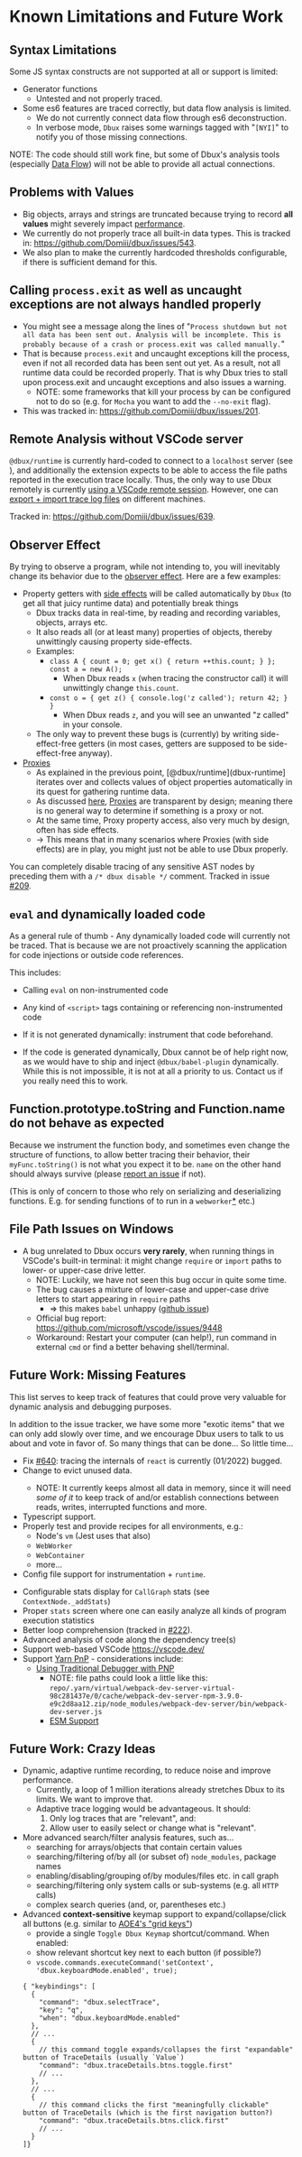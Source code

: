 # Known Limitations and Future Work


<TOC toc={toc} />

## Syntax Limitations

Some JS syntax constructs are not supported at all or support is limited:

* Generator functions
  * Untested and not properly traced.
* Some es6 features are traced correctly, but data flow analysis is limited.
  * We do not currently connect data flow through es6 deconstruction.
  * In verbose mode, `Dbux` raises some warnings tagged with "`[NYI]`" to notify you of those missing connections.

NOTE: The code should still work fine, but some of Dbux's analysis tools (especially [Data Flow](../dynamic-analysis/50-data-flow.mdx)) will not be able to provide all actual connections.


## Problems with Values

* Big objects, arrays and strings are truncated because trying to record **all values** might severely impact [performance](../guides/02-performance.mdx).
* We currently do not properly trace all built-in data types. This is tracked in: https://github.com/Domiii/dbux/issues/543.
* We also plan to make the currently hardcoded thresholds configurable, if there is sufficient demand for this.


## Calling `process.exit` as well as uncaught exceptions are not always handled properly

* You might see a message along the lines of "`Process shutdown but not all data has been sent out. Analysis will be incomplete. This is probably because of a crash or process.exit was called manually.`"
* That is because `process.exit` and uncaught exceptions kill the process, even if not all recorded data has been sent out yet. As a result, not all runtime data could be recorded properly. That is why Dbux tries to stall upon process.exit and uncaught exceptions and also issues a warning.
  * NOTE: some frameworks that kill your process by can be configured not to do so (e.g. for `Mocha` you want to add the `--no-exit` flag).
* This was tracked in: https://github.com/Domiii/dbux/issues/201.


## Remote Analysis without VSCode server

`@dbux/runtime` is currently hard-coded to connect to a `localhost` server (see <CodeLink path="dbux-runtime/src/client/Client.js" />), and additionally the extension expects to be able to access the file paths reported in the execution trace locally. Thus, the only way to use Dbux remotely is currently [using a VSCode remote session](../08-faq.mdx#how-can-i-debug-code-remotely). However, one can [export + import trace log files](./05-data-analysis.mdx#art-vandelay) on different machines.

Tracked in: https://github.com/Domiii/dbux/issues/639.


## Observer Effect

By trying to observe a program, while not intending to, you will inevitably change its behavior due to the [observer effect](https://en.wikipedia.org/wiki/Observer_effect_(physics)). Here are a few examples:

* Property getters with [side effects](https://softwareengineering.stackexchange.com/questions/40297/what-is-a-side-effect) will be called automatically by `Dbux` (to get all that juicy runtime data) and potentially break things
   * Dbux tracks data in real-time, by reading and recording variables, objects, arrays etc.
   * It also reads all (or at least many) properties of objects, thereby unwittingly causing property side-effects.
   * Examples:
      * `class A { count = 0; get x() { return ++this.count; } }; const a = new A();`
         * When Dbux reads `x` (when tracing the constructor call) it will unwittingly change `this.count`.
      * `const o = { get z() { console.log('z called'); return 42; } }`
         * When Dbux reads `z`, and you will see an unwanted "z called" in your console.
   * The only way to prevent these bugs is (currently) by writing side-effect-free getters (in most cases, getters are supposed to be side-effect-free anyway).
* [Proxies](https://developer.mozilla.org/en-US/docs/Web/JavaScript/Reference/Global_Objects/Proxy)
   * As explained in the previous point, [@dbux/runtime](dbux-runtime] iterates over and collects values of object properties automatically in its quest for gathering runtime data.
   * As discussed [here](https://stackoverflow.com/questions/36372611/how-to-test-if-an-object-is-a-proxy), [Proxies](https://developer.mozilla.org/en-US/docs/Web/JavaScript/Reference/Global_Objects/Proxy) are transparent by design; meaning there is no general way to determine if something is a proxy or not.
   * At the same time, Proxy property access, also very much by design, often has side effects.
   * -> This means that in many scenarios where Proxies (with side effects) are in play, you might just not be able to use Dbux properly.

You can completely disable tracing of any sensitive AST nodes by preceding them with a `/* dbux disable */` comment. Tracked in issue [#209](https://github.com/Domiii/dbux/issues/209).

## `eval` and dynamically loaded code

As a general rule of thumb - Any dynamically loaded code will currently not be traced. That is because we are not proactively scanning the application for code injections or outside code references.

This includes:

* Calling `eval` on non-instrumented code
* Any kind of `<script>` tags containing or referencing non-instrumented code

* If it is not generated dynamically: instrument that code beforehand.
* If the code is generated dynamically, Dbux cannot be of help right now, as we would have to ship and inject `@dbux/babel-plugin` dynamically. While this is not impossible, it is not at all a priority to us. Contact us if you really need this to work.


## Function.prototype.toString and Function.name do not behave as expected

Because we instrument the function body, and sometimes even change the structure of functions, to allow better tracing their behavior, their `myFunc.toString()` is not what you expect it to be. `name` on the other hand should always survive (please [report an issue](https://github.com/Domiii/dbux/issues/new/choose) if not).

(This is only of concern to those who rely on serializing and deserializing functions. E.g. for sending functions of to run in a `webworker`[*](https://stackoverflow.com/questions/11354992/why-cant-web-worker-call-a-function-directly) etc.)


## File Path Issues on Windows

* A bug unrelated to Dbux occurs **very rarely**, when running things in VSCode's built-in terminal: it might change `require` or `import` paths to lower- or upper-case drive letter.
   * NOTE: Luckily, we have not seen this bug occur in quite some time.
   * The bug causes a mixture of lower-case and upper-case drive letters to start appearing in `require` paths
      * => this makes `babel` unhappy ([github issue](https://github.com/webpack/webpack/issues/2815))
   * Official bug report: https://github.com/microsoft/vscode/issues/9448
   * Workaround: Restart your computer (can help!), run command in external `cmd` or find a better behaving shell/terminal.

<!-- ## SyntaxError: Unexpected reserved word 'XX'

Example: When running `var public = 3;` in `node` or the browser, you don't get an error. However, when running the same code with [@dbux/cli](../tools-and-configuration/dbux-cli) (which is also invoked when pressing the `Dbux VSCode Extension`'s "Run with Dbux" button) with `--esnext` enabled, it might throw a SyntaxError.

-> That is because it is interpreted as `"use strict"; var public = 3;`.

More explanations:

1. `public` (and others) are reserved keywords and using reserved keywords result in an error in **strict mode** ([relevant discussion here](https://stackoverflow.com/questions/6458935/just-how-reserved-are-the-words-private-and-public-in-javascript)).
2. [@dbux/cli](../tools-and-configuration/dbux-cli) uses [@babel/register](https://babeljs.io/docs/en/babel-register) with a bunch of default settings.
3. By default, `plugin-transform-modules-commonjs` treats `*.js` files as [ESModules](https://nodejs.org/api/esm.html) (or `esm`s), and ESModules have `strict mode` enabled by default.
   * This is also discussed here: https://github.com/babel/babel/issues/7910
   * And here: https://stackoverflow.com/questions/33821312/how-to-remove-global-use-strict-added-by-babel
-->

## Future Work: Missing Features

This list serves to keep track of features that could prove very valuable for dynamic analysis and debugging purposes. 

In addition to the issue tracker, we have some more "exotic items" that we can only add slowly over time, and we encourage Dbux users to talk to us about and vote in favor of. 
So many things that can be done... So little time...



* Fix [#640](https://github.com/Domiii/dbux/issues/640): tracing the internals of `react` is currently (01/2022) bugged.
* Change <ToolLink name="dbux-runtime" /> to evict unused data.
  * NOTE: It currently keeps almost all data in memory, since it will need *some of it* to keep track of and/or establish connections between reads, writes, interrupted functions and more.
* Typescript support.
* Properly test and provide recipes for all environments, e.g.:
  * Node's `vm` (Jest uses that also)
  * `WebWorker`
  * `WebContainer`
  * more...
* Config file support for instrumentation + `runtime`.
<!-- * Allow [include/ignore settings]() to be local to Dbux.
  * Currently, we use the global Babel `inclure`/`ignore` settings to tell it which files to record.
  * This makes it hard for us to use a customized/generalized config for all of Dbux.
  * NOTE: babel `include`/`ignore` settings must always be corrected, even if Dbux should do its own thing. -->
* Configurable stats display for `CallGraph` stats (see `ContextNode._addStats`)
* Proper `stats` screen where one can easily analyze all kinds of program execution statistics
* Better loop comprehension (tracked in [#222](https://github.com/Domiii/dbux/issues/222)).
* Advanced analysis of code along the dependency tree(s)
* Support web-based VSCode https://vscode.dev/
* Support [Yarn PnP](https://yarnpkg.com/features/pnp) - considerations include:
  * [Using Traditional Debugger with PNP](https://github.com/yarnpkg/berry/issues/558)
    * NOTE: file paths could look a little like this: `repo/.yarn/virtual/webpack-dev-server-virtual-98c281437e/0/cache/webpack-dev-server-npm-3.9.0-e9c2d8aa12.zip/node_modules/webpack-dev-server/bin/webpack-dev-server.js`
    * [ESM Support](https://github.com/yarnpkg/berry/issues/638)


## Future Work: Crazy Ideas

* Dynamic, adaptive runtime recording, to reduce noise and improve performance.
  * Currently, a loop of 1 million iterations already stretches Dbux to its limits. We want to improve that.
  * Adaptive trace logging would be advantageous. It should:
    1. Only log traces that are "relevant", and:
    2. Allow user to easily select or change what is "relevant".
* More advanced search/filter analysis features, such as...
  * searching for arrays/objects that contain certain values
  * searching/filtering of/by all (or subset of) `node_modules`, package names
  * enabling/disabling/grouping of/by modules/files etc. in call graph
  * searching/filtering only system calls or sub-systems (e.g. all `HTTP` calls)
  * complex search queries (and, or, parentheses etc.)
* Advanced **context-sensitive** keymap support to expand/collapse/click all buttons (e.g. similar to [AOE4's "grid keys"](https://www.google.com/search?q=aoe4+grid+keys))
  * provide a single `Toggle Dbux Keymap` shortcut/command. When enabled:
  * show relevant shortcut key next to each button (if possible?)
  * `vscode.commands.executeCommand('setContext', 'dbux.keyboardMode.enabled', true);`
  ```jsonc
  { "keybindings": [
    {
      "command": "dbux.selectTrace",
      "key": "q",
      "when": "dbux.keyboardMode.enabled"
    },
    // ...
    { 
      // this command toggle expands/collapses the first "expandable" button of TraceDetails (usually `Value`)
      "command": "dbux.traceDetails.btns.toggle.first"
      // ...
    },
    // ...
    { 
      // this command clicks the first "meaningfully clickable" button of TraceDetails (which is the first navigation button?)
      "command": "dbux.traceDetails.btns.click.first"
      // ...
    }
  ]}
  ```

